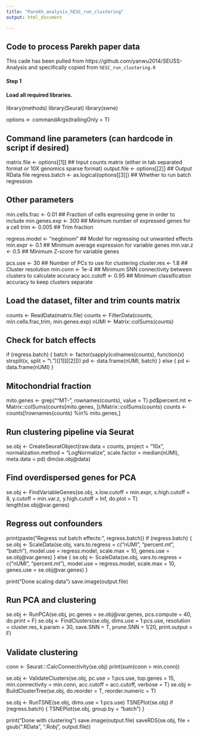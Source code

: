 ```yaml
---
title: "Parekh_analysis_hESC_run_clustering"
output: html_document

---
```


## Code to process Parekh paper data
This cade has been pulled from https://github.com/yanwu2014/SEUSS-Analysis and specifically copied from `hESC_run_clustering.R`

#### Step 1
#### Load all required libraries.
library(methods)
library(Seurat)
library(swne)

options <- commandArgs(trailingOnly = T)

## Command line parameters (can hardcode in script if desired)
matrix.file <- options[[1]] ## Input counts matrix (either in tab separated format or 10X genomics sparse format)
output.file <- options[[2]] ## Output RData file
regress.batch <- as.logical(options[[3]]) ## Whether to run batch regression

## Other parameters
min.cells.frac <- 0.01 ## Fraction of cells expressing gene in order to include
min.genes.exp <- 300 ## Minimum number of expressed genes for a cell
trim <- 0.005 ## Trim fraction

regress.model <- "negbinom" ## Model for regressing out unwanted effects
min.expr <- 0.1 ## Minimum average expression for variable genes
min.var.z <- 0.5 ## Minimum Z-score for variable genes

pcs.use <- 30 ## Number of PCs to use for clustering
cluster.res <- 1.8 ## Cluster resolution
min.conn <- 1e-4 ## Minimum SNN connectivity between clusters to calculate accuracy
acc.cutoff <- 0.95 ## Minimum classification accuracy to keep clusters separate

## Load the dataset, filter and trim counts matrix
counts <- ReadData(matrix.file)
counts <- FilterData(counts, min.cells.frac,trim, min.genes.exp)
nUMI <- Matrix::colSums(counts)

## Check for batch effects
if (regress.batch) {
  batch <- factor(sapply(colnames(counts), function(x) strsplit(x, split = "\\.")[[1]][[2]]))
  pd <- data.frame(nUMI, batch)
} else {
  pd <- data.frame(nUMI)
}

## Mitochondrial fraction
mito.genes <- grep("^MT-", rownames(counts), value = T)
pd$percent.mt <- Matrix::colSums(counts[mito.genes, ])/Matrix::colSums(counts)
counts <- counts[!rownames(counts) %in% mito.genes,]

## Run clustering pipeline via Seurat
se.obj <- CreateSeuratObject(raw.data = counts, project = "10x", normalization.method = "LogNormalize",
                             scale.factor = median(nUMI), meta.data = pd)
dim(se.obj@data)

## Find overdispersed genes for PCA
se.obj <- FindVariableGenes(se.obj, x.low.cutoff = min.expr, x.high.cutoff = 8,
                            y.cutoff = min.var.z, y.high.cutoff = Inf, do.plot = T)
length(se.obj@var.genes)

## Regress out confounders
print(paste("Regress out batch effects:", regress.batch))
if (regress.batch) {
  se.obj <- ScaleData(se.obj, vars.to.regress = c("nUMI", "percent.mt", "batch"), model.use = regress.model,
                      scale.max = 10, genes.use = se.obj@var.genes)
} else {
  se.obj <- ScaleData(se.obj, vars.to.regress = c("nUMI", "percent.mt"), model.use = regress.model,
                      scale.max = 10, genes.use = se.obj@var.genes)
}

print("Done scaling data")
save.image(output.file)

## Run PCA and clustering
se.obj <- RunPCA(se.obj, pc.genes = se.obj@var.genes, pcs.compute = 40, do.print = F)
se.obj <- FindClusters(se.obj, dims.use = 1:pcs.use, resolution = cluster.res,
                       k.param = 30, save.SNN = T, prune.SNN = 1/20, print.output = F)

## Validate clustering
conn <- Seurat:::CalcConnectivity(se.obj)
print(sum(conn > min.conn))

se.obj <- ValidateClusters(se.obj, pc.use = 1:pcs.use, top.genes = 15, min.connectivity = min.conn, 
                           acc.cutoff = acc.cutoff, verbose = T)
se.obj <- BuildClusterTree(se.obj, do.reorder = T, reorder.numeric = T)

se.obj <- RunTSNE(se.obj, dims.use = 1:pcs.use)
TSNEPlot(se.obj)
if (regress.batch) {
  TSNEPlot(se.obj, group.by = "batch")
}

print("Done with clustering")
save.image(output.file)
saveRDS(se.obj, file = gsub(".RData", ".Robj", output.file))